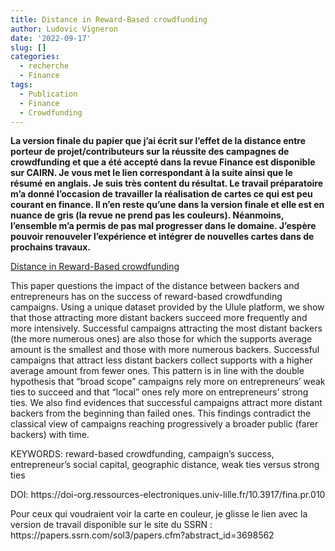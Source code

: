 ```yaml
---
title: Distance in Reward-Based crowdfunding 
author: Ludovic Vigneron
date: '2022-09-17'
slug: []
categories:
  - recherche
  - Finance
tags:
  - Publication
  - Finance
  - Crowdfunding
---
```


**La version finale du papier que j’ai écrit sur l’effet de la distance entre porteur de projet/contributeurs sur la réussite des campagnes de crowdfunding et que a été accepté dans la revue Finance est disponible sur CAIRN. Je vous met le lien correspondant à la suite ainsi que le résumé en anglais. Je suis très content du résultat. Le travail préparatoire m’a donné l’occasion de travailler la réalisation de cartes ce qui est peu courant en finance. Il n’en reste qu’une dans la version finale et elle est en nuance de gris (la revue ne prend pas les couleurs). Néanmoins, l’ensemble m’a permis de pas mal progresser dans le domaine. J’espère pouvoir renouveler l’expérience et intégrer de nouvelles cartes dans de prochains travaux.**

[Distance in Reward-Based crowdfunding](https://www-cairn-info.fr/revue-finance-2022-0-page-I10.htm)

This paper questions the impact of the distance between backers and entrepreneurs has on the success of reward-based crowdfunding campaigns. Using a unique dataset provided by the Ulule platform, we show that those attracting more distant backers succeed more frequently and more intensively. Successful campaigns attracting the most distant backers (the more numerous ones) are also those for which the supports average amount is the smallest and those with more numerous backers. Successful campaigns that attract less distant backers collect supports with a higher average amount from fewer ones. This pattern is in line with the double hypothesis that “broad scope” campaigns rely more on entrepreneurs’ weak ties to succeed and that “local” ones rely more on entrepreneurs’ strong ties. We also find evidences that successful campaigns attract more distant backers from the beginning than failed ones. This findings contradict the classical view of campaigns reaching progressively a broader public (farer backers) with time.

KEYWORDS: reward-based crowdfunding, campaign’s success, entrepreneur’s social capital, geographic distance, weak ties versus strong ties

DOI: https://doi-org.ressources-electroniques.univ-lille.fr/10.3917/fina.pr.010 

Pour ceux qui voudraient voir la carte en couleur, je glisse le lien avec la version de travail disponible sur le site du SSRN : https://papers.ssrn.com/sol3/papers.cfm?abstract_id=3698562
